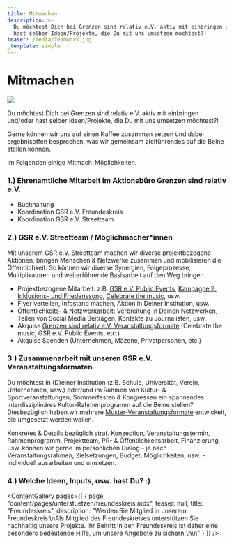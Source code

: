 ```yaml
---
title: Mitmachen
description: >-
  Du möchtest Dich bei Grenzen sind relativ e.V. aktiv mit einbringen und/oder
  hast selber Ideen/Projekte, die Du mit uns umsetzen möchtest?!
teaser: /media/Teamwork.jpg
_template: simple
---
```


# Mitmachen

![](/media/Teamwork.jpg)

Du möchtest Dich bei Grenzen sind relativ e.V. aktiv mit einbringen und/oder hast selber Ideen/Projekte, die Du mit uns umsetzen möchtest?!

Gerne können wir uns auf einen Kaffee zusammen setzen und dabei ergebnisoffen besprechen, was wir gemeinsam zielführendes auf die Beine stellen können.

Im Folgenden einige Mitmach-Möglichkeiten.

### 1.) Ehrenamtliche Mitarbeit im Aktionsbüro Grenzen sind relativ e.V.

* Buchhaltung
* Koordination GSR e.V. Freundeskreis
* Koordination GSR e.V. Streetteam

### 2.) GSR e.V. Streetteam / Möglichmacher\*innen

Mit unserem GSR e.V. Streetteam machen wir diverse projektbezogene Aktionen, bringen Menschen & Netzwerke zusammen und mobilisieren die Öffentlichkeit. So können wir diverse Synergien, Folgeprozesse, Multiplikatoren und weiterführende Basisarbeit auf den Weg bringen.

* Projektbezogene Mitarbeit: z.B. [GSR e.V. Public Events](/aktivitaeten/projekte-und-veranstaltungen/veranstaltungsformate-fuer-dein-event/support-inklusion), [Kampagne 2. Inklusions- und Friedenssong](/aktivitaeten/kampagnen-musikvideos/inklusions-und-friedenskampagnensong/allgemeine-infos-2-inklusion-friedenssong), [Celebrate the music](/aktivitaeten/projekte-und-veranstaltungen/celebrate-the-music/ab-2023-celebrate-the-music-bundesweit), usw.
* Flyer verteilen, Infostand machen, Aktion in Deiner Institution, usw.
* Öffentlichkeits- & Netzwerkarbeit: Verbreitung in Deinen Netzwerken, Teilen von Social Media Beiträgen, Kontakte zu Journalisten, usw.
* Akquise [Grenzen sind relativ e.V. Veranstaltungsformate](https://www.grenzensindrelativ.de/aktivitaeten/projekte-und-veranstaltungen/veranstaltungsformate-fuer-dein-event/infos-veranstaltungsformate-fur-dein-event) (Celebrate the music, GSR e.V. Public Events, etc.)
* Akquise Spenden (Unternehmen, Mäzene, Privatpersonen, etc.)

### 3.) Zusammenarbeit mit unseren GSR e.V. Veranstaltungsformaten

Du möchtest in (D)einer Institution (z.B. Schule, Universität, Verein, Unternehmen, usw.) oder/und im Rahmen von Kultur- & Sportveranstaltungen, Sommerfesten & Kongressen ein spannendes interdisziplinäres Kultur-Rahmenprogramm auf die Beine stellen? Diesbezüglich haben wir mehrere [Muster-Veranstaltungsformate](/aktivitaeten/projekte-und-veranstaltungen/veranstaltungsformate-fuer-dein-event/infos-veranstaltungsformate-fur-dein-event) entwickelt, die umgesetzt werden wollen.

Konkretes & Details bezüglich strat. Konzeption, Veranstaltungstermin, Rahmenprogramm, Projektteam, PR- & Öffentlichkeitsarbeit, Finanzierung, usw. können wir gerne im persönlichen Dialog - je nach Veranstaltungsrahmen, Zielsetzungen, Budget, Möglichkeiten, usw. - individuell ausarbeiten und umsetzen.

### 4.) Welche Ideen, Inputs, usw. hast Du? :)

<ContentGallery
  pages={[
    {
      page: "content/pages/unterstuetzen/freundeskreis.mdx",
      teaser: null,
      title: "Freundeskreis",
      description:
        "Werden Sie Mitglied in unserem Freundeskreis:\nAls Mitglied des Freundeskreises unterstützen Sie nachhaltig unsere Projekte. Ihr Beitritt in den Freundeskreis ist daher eine besonders bedeutende Hilfe, um unsere Angebote zu sichern.\n\n"
    }
  ]}
/>

